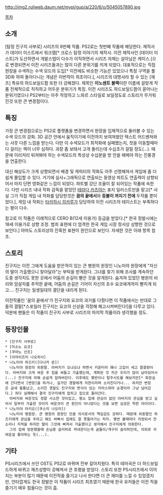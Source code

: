 http://img2.ruliweb.daum.net/mypi/gup/a/220/6/o/5045057890.jpg

[[목차]]

== 소개 ==
[탐정 진구지 사부로] 시리즈의 8번째 작품. PS2로는 첫번째 작품에 해당한다.
제작사가 데이터 이스트에서 워크잼[* 크로스 탐정 이야기의 제작사. 이전 제작사인 [데이터 이스트]가 도산하면서 개발스텝이 다수가 이직하면서 시리즈 자체는 살아남은 케이스.]으로 변경되면서 이전 시리즈들과는 많이 다른 분위기를 띄게 되었다.
대표적으로는 직접 현장을 수색하는 수색 모드의 도입[* 이전에도 비슷한 기능은 있었으나 특정 구역을 풀3D화 하여 돌아다니는 개념은 이번작이 최초이다.], 시리즈의 대명사라 할 수 있는 [재즈] 특유의 하드보일드함 또한 더 강해졌다.
제목인 '''이노센트 블랙'''이란 이름에 걸맞게 작품 전체적으로 칙칙하고 어두운 분위기가 특징. 이전 시리즈도 하드보일드함이 묻어나는 분위기였으나 PS2부터는 아주 작정하고 느와르 스타일로 보일정도로 스토리가 무거워진것 또한 큰 변경점이다.

== 특징 ==
가장 큰 변경점으로는 PS2로 플랫폼을 변경하면서 현장을 입체적으로 둘러볼 수 있는 수색 모드의 강화. 3D 공간 안에서 움직이기에 이전까지 보여져왔던 텍스트 어드벤쳐와는 사뭇 다른 느낌을 받는다.
다만 이 수색모드가 최적화에 실패했는지, 컷을 이동할때마다 걸리는 렉이 너무 심하다. 과장 좀 보태서 고개 돌리는데 수십초가 걸릴 정도(...). 때문에 이리저리 뒤져봐야 하는 수색모드의 특성상 수십분을 방 안을 헤메야 하는 진풍경을 연출한다.

대신 해상도가 크게 상향되면서 배경 및 캐릭터의 작화도 아주 선명해져서 게임에 좀 더 쉽게 몰입할 수 있다. 거기에 실사+그래픽으로 연출되는 동영상 파트도 연출력이 상향되어서 마치 단편 영화같은 느낌이 되었다. 파트별 강단 조율이 잘 되어있는 작품에 속한다.
다만 시리즈 내내 작화 감독을 맡았던 [[테라다 카츠야]]는 표지 일러스트만을 맡고[* 사실 그가 직접 게임 내 작화를 담당한것은 '''꿈의 끝에서'''와 '''등불이 꺼지기 전에''' 두작품 뿐이었다.], 게임 내 작화는 [[타카하시 히카루]]가 담당하여 이전 시리즈의 테이스트는 부족하다는 평이 다수.

참고로 이 작품은 이례적으로 CERO B(12세 이용가) 등급을 받았다.[* 한국 정발시에는 18세 이용가로 상향 조정. 범죄 표현에 더 엄격한 한국 게임 시장 정서상 상향한 것으로 보인다.] 아마도 스토리상의 잔혹한 표현이 원인으로 보인다. 자세한 것은 아래 항목 참조.

== 스토리 ==
진구지는 이전 그에게 도움을 받은적이 있는 큰 병원의 원장인 니노미야 원장에게 "자신의 딸이 가출했으니 찾아달라"는 부탁을 받게된다. 그녀를 찾기 위해 조사를 계속하던 도중 생각치도 못한 곳에서 어둠의 손길이 뻗은 것을 알게된다.
숨겨져 있었던 병원의 비리와 암살자를 추적한 끝에, 어둠의 손길은 기어이 자신의 조수 요코에게까지 뻗치게 되고....
진구지는 일생일대의 결단을 내리게 된다.

이전작품인 '꿈의 끝에서'가 진구지와 요코의 과거를 다뤘다면 이 작품에서는 반대로 그들의 결말[*스포일러 진구지는 요코의 신상을 걱정해 해고시켜버린다!]을 다루고 있다. 덕분에 팬들은 이 작품이 진구지 사부로 시리즈의 마지막 작품이라 생각했을 정도.

== 등장인물 ==
 * [진구지 사부로]
 * [미소노 요코]
 * [쿠마노 산조]
 * [이마이즈미 나오히사]
 * 니노미야 하즈키([다나카 준])
   니노미야 원장의 외동딸. 아버지가 오냐오냐 하면서 키운터라 꽤나 고집이 세고 말괄량이다. 아버지와 크게 싸운 후 짐을 싸들고 가출했는데, 계획된 것 치곤 꼬리가 많이 남아있어서(...) 진구지에 의해 손쉽게 잡혀버린다. 이후에도 몇번이나 탈주시도를 해보지만[* 화장실에 간다면서 [변장]을 하거나, 길가던 경찰에게 치한이라며 소리친다거나... 하지만 변장은 금새 들통났고, 소리친 경찰도 진구지와 면식이 있는 카라스하마 순경이라 그냥 넘어갔다.] 죄다 실패해서 결국 진구지에게 잡히고 집으로 돌아간다.
   아버지와 싸운것도 정말 사소한 것이었고, 평소 집에 관심이 없던 아버지의 관심을 받고 싶어서 일부러 가출한 것이지 싸운것이 큰 원인이 아니었다는 것을 보면 심성은 착한 아이이다.
 * 니노미야 아키오([쿠스미 나오미])
   니노미야 병원장. 큰 병원의 원장인 만큼 의사로서의 책임감도 강하다. 때문에 외동딸인 하즈키에게 관심을 주려고 해도 바빠서 집에도 잘 못들어가는 처지. 몇번 볼때마다 걱정되서 잔소리나 지적을 하지만 딸이 그것에 삐져서 가출했다고 생각해서 진구지에게 의뢰한다.
   그의 집에 방문했을때 손님용 슬리퍼로 꺼내온다는게 곰돌이/개구리 슬리퍼인데, 의외로 귀여운걸 좋아하는 듯(...).


== 기타 ==
PS시리즈에서 쓰던 OST도 PS2로 바뀌며 전부 갈아치웠다. 특히 테마곡은 더 하드보일드하게 바뀌고 재즈성향이 강해져서 큰 호평을 받았다.
스토리 또한 PS시리즈에서 이어지는 부분이 많기 때문에 이전작을 즐기고 나서 한다면 더 큰 재미를 느낄 수 있었겠지만, 안타깝게도 한국 정발은 이 작품이 시리즈 최초였기 때문에 한국 유저들은 이전 작을 즐기기 매우 힘들다는 것이 흠.
